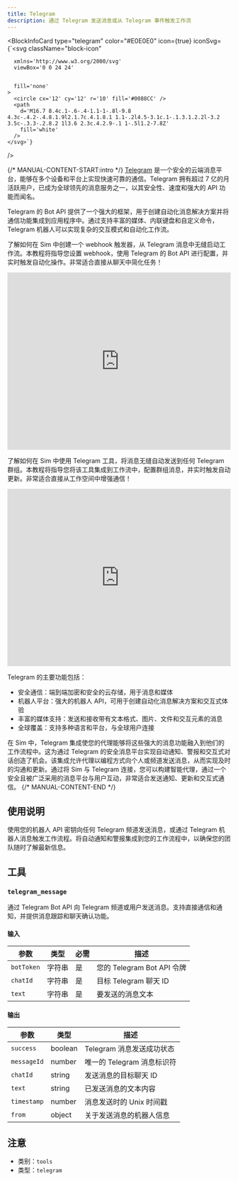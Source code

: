 ```yaml
---
title: Telegram
description: 通过 Telegram 发送消息或从 Telegram 事件触发工作流
---
```



<BlockInfoCard 
  type="telegram"
  color="#E0E0E0"
  icon={true}
  iconSvg={`<svg className="block-icon"
      
      xmlns='http://www.w3.org/2000/svg'
      viewBox='0 0 24 24'
      
      
      fill='none'
    >
      <circle cx='12' cy='12' r='10' fill='#0088CC' />
      <path
        d='M16.7 8.4c.1-.6-.4-1.1-1-.8l-9.8 4.3c-.4.2-.4.8.1.9l2.1.7c.4.1.8.1 1.1-.2l4.5-3.1c.1-.1.3.1.2.2l-3.2 3.5c-.3.3-.2.8.2 1l3.6 2.3c.4.2.9-.1 1-.5l1.2-7.8Z'
        fill='white'
      />
    </svg>`}
/>

{/* MANUAL-CONTENT-START:intro */}
[Telegram](https://telegram.org) 是一个安全的云端消息平台，能够在多个设备和平台上实现快速可靠的通信。Telegram 拥有超过 7 亿的月活跃用户，已成为全球领先的消息服务之一，以其安全性、速度和强大的 API 功能而闻名。

Telegram 的 Bot API 提供了一个强大的框架，用于创建自动化消息解决方案并将通信功能集成到应用程序中。通过支持丰富的媒体、内联键盘和自定义命令，Telegram 机器人可以实现复杂的交互模式和自动化工作流。

了解如何在 Sim 中创建一个 webhook 触发器，从 Telegram 消息中无缝启动工作流。本教程将指导您设置 webhook，使用 Telegram 的 Bot API 进行配置，并实时触发自动化操作。非常适合直接从聊天中简化任务！

<iframe
  width="100%"
  height="400"
  src="https://www.youtube.com/embed/9oKcJtQ0_IM"
  title="Use Telegram with Sim"
  frameBorder="0"
  allow="accelerometer; autoplay; clipboard-write; encrypted-media; gyroscope; picture-in-picture"
  allowFullScreen
></iframe>

了解如何在 Sim 中使用 Telegram 工具，将消息无缝自动发送到任何 Telegram 群组。本教程将指导您将该工具集成到工作流中，配置群组消息，并实时触发自动更新。非常适合直接从工作空间中增强通信！

<iframe
  width="100%"
  height="400"
  src="https://www.youtube.com/embed/AG55LpUreGI"
  title="Use Telegram with Sim"
  frameBorder="0"
  allow="accelerometer; autoplay; clipboard-write; encrypted-media; gyroscope; picture-in-picture"
  allowFullScreen
></iframe>

Telegram 的主要功能包括：

- 安全通信：端到端加密和安全的云存储，用于消息和媒体
- 机器人平台：强大的机器人 API，可用于创建自动化消息解决方案和交互式体验
- 丰富的媒体支持：发送和接收带有文本格式、图片、文件和交互元素的消息
- 全球覆盖：支持多种语言和平台，与全球用户连接

在 Sim 中，Telegram 集成使您的代理能够将这些强大的消息功能融入到他们的工作流程中。这为通过 Telegram 的安全消息平台实现自动通知、警报和交互式对话创造了机会。该集成允许代理以编程方式向个人或频道发送消息，从而实现及时的沟通和更新。通过将 Sim 与 Telegram 连接，您可以构建智能代理，通过一个安全且被广泛采用的消息平台与用户互动，非常适合发送通知、更新和交互式通信。
{/* MANUAL-CONTENT-END */}

## 使用说明

使用您的机器人 API 密钥向任何 Telegram 频道发送消息，或通过 Telegram 机器人消息触发工作流程。将自动通知和警报集成到您的工作流程中，以确保您的团队随时了解最新信息。

## 工具

### `telegram_message`

通过 Telegram Bot API 向 Telegram 频道或用户发送消息。支持直接通信和通知，并提供消息跟踪和聊天确认功能。

#### 输入

| 参数 | 类型 | 必需 | 描述 |
| --------- | ---- | -------- | ----------- |
| `botToken` | 字符串 | 是 | 您的 Telegram Bot API 令牌 |
| `chatId` | 字符串 | 是 | 目标 Telegram 聊天 ID |
| `text` | 字符串 | 是 | 要发送的消息文本 |

#### 输出

| 参数 | 类型 | 描述 |
| --------- | ---- | ----------- |
| `success` | boolean | Telegram 消息发送成功状态 |
| `messageId` | number | 唯一的 Telegram 消息标识符 |
| `chatId` | string | 发送消息的目标聊天 ID |
| `text` | string | 已发送消息的文本内容 |
| `timestamp` | number | 消息发送时的 Unix 时间戳 |
| `from` | object | 关于发送消息的机器人信息 |

## 注意

- 类别：`tools`
- 类型：`telegram`
